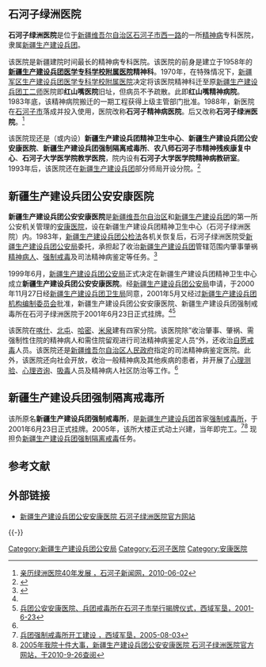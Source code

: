 ==石河子绿洲医院==
'''石河子绿洲医院'''是位于[[新疆维吾尔自治区|新疆维吾尔自治区]][[石河子市|石河子市]][[西一路|西一路]]的一所[[精神病|精神病]]专科医院，隶属[[新疆生产建设兵团|新疆生产建设兵团]]。

该医院是新疆建院时间最长的精神病专科医院。该医院的前身是建立于1958年的'''[[新疆生产建设兵团医学专科学校附属医院|新疆生产建设兵团医学专科学校附属医院]]精神科'''。1970年，在特殊情况下，[[新疆军区生产建设兵团医学专科学校附属医院|新疆军区生产建设兵团医学专科学校附属医院]]决定将该医院精神科迁至原[[新疆生产建设兵团工二师|新疆生产建设兵团工二师]]医院即'''红山嘴医院'''旧址，但病员不予疏散。此即'''红山嘴精神病院'''。1983年底，该精神病院搬迁的一期工程获得上级主管部门批准。1988年，新医院在[[石河子市|石河子市]]落成并投入使用，医院改称'''石河子精神病医院'''。后又改称'''石河子绿洲医院'''。<ref>[http://www.shznews.com/2010/06/02/24814.htm 亲历绿洲医院40年发展 ，石河子新闻网，2010-06-02]{{dead link|date=2018年4月 |bot=InternetArchiveBot |fix-attempted=yes }}</ref>

该医院现还是（或内设）'''新疆生产建设兵团精神卫生中心'''、'''新疆生产建设兵团公安安康医院'''、'''新疆生产建设兵团强制隔离戒毒所'''、'''农八师石河子市精神残疾康复中心'''、'''石河子大学医学院教学医院'''，院内设有'''石河子大学医学院精神病教研室'''。1993年后，该医院还在[[新疆生产建设兵团|新疆生产建设兵团]]部分师局开设分院。<ref name=lvzhou>{{Cite web |url=http://www.xlzz.cn/yiyuangaikuan1g.htm |title=石河子绿洲医院简介，新疆生产建设兵团公安安康医院  石河子绿洲医院官方网站，于2010-9-26查阅 |access-date=2010-09-27 |archive-url=https://web.archive.org/web/20120303010315/http://www.xlzz.cn/yiyuangaikuan1g.htm |archive-date=2012-03-03 |dead-url=yes }}</ref>

==新疆生产建设兵团公安安康医院==
{{Infobox PRCG |color = darkblue
|机构名称=新疆生产建设兵团公安安康医院
|标志1=Police Badge,P.R.China.svg
|标志1大小=120px
|标志1说明=[[中华人民共和国人民警察警徽|中华人民共和国人民警察警徽]]
|标志2=Red star.svg
|标志2说明=[[印章|印章]][[s:国务院关于国家行政机关和企业事业单位社会团体印章管理的规定|规定]]：[[直径|直径]]?厘米，中央刊[[五角星|五角星]]，由?制发。
|职位1=院长
|人员1=?
|衔级1=?级警?
|上级机构=[[新疆生产建设兵团公安局|新疆生产建设兵团公安局]]
|机构类型=[[安康医院|安康医院]]
|行政级别=
|时期1=
|机构1='''新疆生产建设兵团公安安康医院'''
|地址1=[[新疆维吾尔自治区|新疆维吾尔自治区]][[石河子市|石河子市]][[西一路|西一路]]
|邮编1=
|电话1={{Tel|86||}}
|网站=http://www.xlzz.cn/
|网址=http://www.xlzz.cn/
}}

'''新疆生产建设兵团公安安康医院'''是[[新疆维吾尔自治区|新疆维吾尔自治区]]和[[新疆生产建设兵团|新疆生产建设兵团]]的第一所公安机关管理的[[安康医院|安康医院]]，设在新疆生产建设兵团精神卫生中心（石河子绿洲医院）内。1983年，[[新疆生产建设兵团|新疆生产建设兵团]][[公检法|公检法]]各机关恢复后，石河子绿洲医院受[[新疆生产建设兵团公安局|新疆生产建设兵团公安局]]委托，承担起了收治[[新疆生产建设兵团|新疆生产建设兵团]]管辖范围内肇事肇祸[[精神病人|精神病人]]、[[强制戒毒|强制戒毒]]及司法精神病鉴定等任务。<ref name=ankang>{{Cite web |url=http://www.xlzz.cn/yiyuangaikuang2.htm |title=安康医院简介，新疆生产建设兵团公安安康医院  石河子绿洲医院官方网站，于2010-9-26查阅 |accessdate=2010-09-27 |archive-date=2007-08-09 |archive-url=https://web.archive.org/web/20070809072848/http://www.xlzz.cn/yiyuangaikuang2.htm |dead-url=yes }}</ref>

1999年6月，[[新疆生产建设兵团公安局|新疆生产建设兵团公安局]]正式决定在新疆生产建设兵团精神卫生中心成立'''新疆生产建设兵团公安安康医院'''。经[[新疆生产建设兵团公安局|新疆生产建设兵团公安局]]申请，于2000年11月27日经[[新疆生产建设兵团卫生局|新疆生产建设兵团卫生局]]同意，2001年5月又经过[[新疆生产建设兵团机构编制委员会|新疆生产建设兵团机构编制委员会]]批准，新疆生产建设兵团公安安康医院、新疆生产建设兵团强制戒毒所在石河子绿洲医院于2001年6月23日正式挂牌。<ref name=ankang/><ref>[http://info.westpower.com.cn/cgi-bin/Ginfo.dll?DispInfo&w=westpower&nid=158739 兵团公安安康医院、兵团戒毒所在石河子市举行揭牌仪式，西域军垦，2001-6-23]{{dead link|date=2018年4月 |bot=InternetArchiveBot |fix-attempted=yes }}</ref>

该医院在[[喀什|喀什]]、[[北屯市|北屯]]、[[哈密|哈密]]、[[米泉|米泉]]建有四家分院。该医院除”收治肇事、肇祸、需强制性住院的精神病人和需住院留观进行司法精神病鉴定人员“外，还收治[[自愿戒毒|自愿戒毒]]人员。该医院还是[[新疆维吾尔自治区人民政府|新疆维吾尔自治区人民政府]]指定的司法精神病鉴定医院。此外，该医院还向社会开放，收治一般精神病及其他疾病的患者，并开展了[[心理测验|心理测验]]、[[心理咨询|心理咨询]]、[[吸毒|吸毒]]人员及精神病人社区防治等工作。<ref name=ankang/>

==新疆生产建设兵团强制隔离戒毒所==
该所原名'''新疆生产建设兵团强制戒毒所'''，是[[新疆生产建设兵团|新疆生产建设兵团]]首家[[强制戒毒所|强制戒毒所]]，于2001年6月23日正式挂牌。2005年，该所大楼正式动土兴建，当年即完工。<ref>[http://info.westpower.com.cn/cgi-bin/Ginfo.dll?DispInfo&w=westpower&nid=1439583 兵团强制戒毒所开工建设 ，西域军垦，2005-08-03]{{dead link|date=2018年4月 |bot=InternetArchiveBot |fix-attempted=yes }}</ref><ref>[http://60.13.141.175/cgi-bin/GInfo.dll?DispInfo&w=xlzz&nid=5861 2005年我院十件大事，新疆生产建设兵团公安安康医院  石河子绿洲医院官方网站，于2010-9-26查阅]{{dead link|date=2018年4月 |bot=InternetArchiveBot |fix-attempted=yes }}</ref> 现担负[[新疆生产建设兵团|新疆生产建设兵团]][[强制隔离戒毒|强制隔离戒毒]]任务。

==参考文献==
{{Reflist}}

==外部链接==
*[https://web.archive.org/web/20110918012530/http://www.xlzz.cn/ 新疆生产建设兵团公安安康医院  石河子绿洲医院官方网站]

{{-}}

[[Category:新疆生产建设兵团公安局|Category:新疆生产建设兵团公安局]]
[[Category:石河子医院|Category:石河子医院]]
[[Category:安康医院|Category:安康医院]]